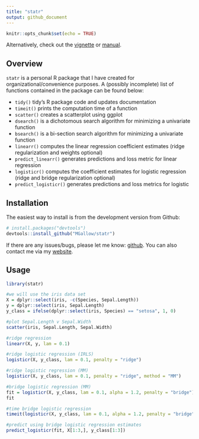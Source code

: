 ```yaml
---
title: "statr"
output: github_document
---
```


```r
knitr::opts_chunk$set(echo = TRUE)
```

Alternatively, check out the [vignette](https://htmlpreview.github.io/?https://github.com/MGallow/statr/blob/master/Vignette.html) or [manual](https://github.com/MGallow/statr/blob/master/statr.pdf).

## Overview

`statr` is a personal R package that I have created for organizational/convenience purposes. A (possibly incomplete) list of functions contained in the package can be found below:

* `tidy()` tidy's R package code and updates documentation
* `timeit()` prints the computation time of a function
* `scatter()` creates a scatterplot using ggplot
* `dsearch()` is a dichotomous search algorithm for minimizing a univariate function
* `bsearch()` is a bi-section search algorithm for minimizing a univariate function
* `linearr()` computes the linear regression coefficient estimates (ridge regularization and weights optional)
* `predict_linearr()` generates predictions and loss metric for linear regression
* `logisticr()` computes the coefficient estimates for logistic regression (ridge and bridge regularization optional)
* `predict_logisticr()` generates predictions and loss metrics for logistic


## Installation

The easiest way to install is from the development version from Github:

```r
# install.packages("devtools")
devtools::install_github("MGallow/statr")
```

If there are any issues/bugs, please let me know: [github](https://github.com/MGallow/statr/issues). You can also contact me via my [website](http://users.stat.umn.edu/~gall0441/).


## Usage

```r
library(statr)

#we will use the iris data set
X = dplyr::select(iris, -c(Species, Sepal.Length))
y = dplyr::select(iris, Sepal.Length)
y_class = ifelse(dplyr::select(iris, Species) == "setosa", 1, 0)

#plot Sepal.Length v Sepal.Width
scatter(iris, Sepal.Length, Sepal.Width)

#ridge regression
linearr(X, y, lam = 0.1)

#ridge logistic regression (IRLS)
logisticr(X, y_class, lam = 0.1, penalty = "ridge")

#ridge logistic regression (MM)
logisticr(X, y_class, lam = 0.1, penalty = "ridge", method = "MM")

#bridge logistic regression (MM)
fit = logisticr(X, y_class, lam = 0.1, alpha = 1.2, penalty = "bridge")
fit

#time bridge logistic regression
timeit(logisticr(X, y_class, lam = 0.1, alpha = 1.2, penalty = "bridge"))

#predict using bridge logistic regression estimates
predict_logisticr(fit, X[1:3,], y_class[1:3])
```
